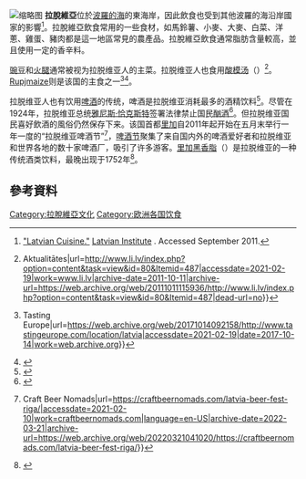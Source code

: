 [[File:Lithuanian_traditional_bread.jpg|缩略图]]
'''拉脫維亞'''位於[[波羅的海|波羅的海]]的東海岸，因此飲食也受到其他波羅的海沿岸國家的影響<ref name="DailyLatvia">[http://www.dailylatvia.com/articles-cuisine.html "Latvian Cuisine."] {{webarchive|url=https://web.archive.org/web/20111011032728/http://www.dailylatvia.com/articles-cuisine.html |date=2011-10-11 }} [http://www.dailylatvia.com Latvian Institute] {{Wayback|url=http://www.dailylatvia.com/ |date=20201203065123 }}. Accessed September 2011.</ref>。拉脫維亞飲食常用的一些食材，如馬鈴薯、小麥、大麥、白菜、洋蔥、雞蛋、豬肉都是這一地區常見的農產品。拉脫維亞飲食通常脂肪含量較高，並且使用一定的香辛料。

[[豌豆|豌豆]]和[[火腿|火腿]]通常被视为拉脱维亚人的主菜。拉脱维亚人也食用[[酸模汤|酸模汤]]（{{lang-en|Sorrel soup}}）<ref>{{Cite web|title=Latvijas Institūts {{!}} Aktualitātes|url=http://www.li.lv/index.php?option=content&task=view&id=80&Itemid=487|accessdate=2021-02-19|work=www.li.lv|archive-date=2011-10-11|archive-url=https://web.archive.org/web/20111011115936/http://www.li.lv/index.php?option=content&task=view&id=80&Itemid=487|dead-url=no}}</ref>。[[拉脱维亚黑麦面包|Rupjmaize]]则是该国的主食之一<ref>{{Cite web|title=Latvia {{!}} Tasting Europe|url=https://web.archive.org/web/20171014092158/http://www.tastingeurope.com/location/latvia|accessdate=2021-02-19|date=2017-10-14|work=web.archive.org}}</ref><ref>{{Cite book|chapter=Ethnic American Food Today: A Cultural Encyclopedia|url=https://books.google.com/books?id=DBzYCQAAQBAJ&q=Rupjmaize+staple+latvia&pg=PA364|publisher=Rowman & Littlefield|date=2015-07-17|isbn=978-1-4422-2731-6|language=en|first=Lucy M.|last=Long|title=Ethnic American Food Today: A Cultural Encyclopedia|access-date=2021-02-19|archive-date=2021-03-20|archive-url=https://web.archive.org/web/20210320104944/https://books.google.com/books?id=DBzYCQAAQBAJ&q=Rupjmaize+staple+latvia&pg=PA364|dead-url=no}}</ref>。

拉脱维亚人也有饮用[[啤酒|啤酒]]的传统，啤酒是拉脱维亚消耗最多的酒精饮料<ref>{{Cite web|title=世界卫生组织-2018年全球酒精与健康状况报告|url=https://apps.who.int/iris/bitstream/handle/10665/274603/9789241565639-eng.pdf#page=294|accessdate=|author=Vladimir Poznyak;Dag Rekve|date=|format=PDF|publisher=|language=美国英语|archive-date=2019-03-15|archive-url=https://web.archive.org/web/20190315184841/https://apps.who.int/iris/bitstream/handle/10665/274603/9789241565639-eng.pdf#page=294|dead-url=no}}</ref>。尽管在1924年，拉脱维亚总统[[雅尼斯·恰克斯特|雅尼斯·恰克斯特]]签署法律禁止国民[[酗酒|酗酒]]<ref>{{Cite web |url=https://www.thepaper.cn/newsDetail_forward_12052278 |title=直逼俄罗斯，新冠后拉脱维亚成欧洲最能喝酒的国家？ |author=[[澎湃新闻|澎湃新闻]] |accessdate=2021-04-08 |archive-date=2021-11-26 |archive-url=https://web.archive.org/web/20211126041307/https://www.thepaper.cn/newsDetail_forward_12052278 }}</ref>。但拉脱维亚国民喜好飲酒的風俗仍然保存下来。该国首都[[里加|里加]]自2011年起开始在五月末举行一年一度的“拉脱维亚啤酒节”<ref>{{Cite web|title=Latvia Beer Fest in Riga {{!}} Craft Beer Nomads|url=https://craftbeernomads.com/latvia-beer-fest-riga/|accessdate=2021-02-10|work=craftbeernomads.com|language=en-US|archive-date=2022-03-21|archive-url=https://web.archive.org/web/20220321041020/https://craftbeernomads.com/latvia-beer-fest-riga/}}</ref>，[[啤酒节|啤酒节]]聚集了来自国内外的啤酒爱好者和拉脱维亚和世界各地的数十家啤酒厂，吸引了许多游客。[[里加黑香脂|里加黑香脂]]（{{lang-lv|Rīgas Melnais balzams}}）是拉脱维亚的一种传统酒类饮料，最晚出现于1752年<ref>{{Cite book|chapter=Bitter: A Taste of the World's Most Dangerous Flavor, with Recipes [A Cookbook]|url=https://books.google.com/books?id=sX8oAwAAQBAJ&pg=PT129|publisher=Potter/Ten Speed/Harmony/Rodale|date=2014-09-16|isbn=978-1-60774-517-4|language=en|first=Jennifer|last=McLagan|title=Bitter: A Taste of the World's Most Dangerous Flavor, with Recipes|access-date=2021-11-26|archive-date=2022-04-23|archive-url=https://web.archive.org/web/20220423021058/https://books.google.com/books?id=sX8oAwAAQBAJ&pg=PT129}}</ref>。

==參考資料==
{{commons|Category:Cuisine of Latvia}}
{{Reflist}}
{{歐洲題目|飲食文化}}

[[Category:拉脫維亞文化|Category:拉脫維亞文化]]
[[Category:欧洲各国饮食|Category:欧洲各国饮食]]